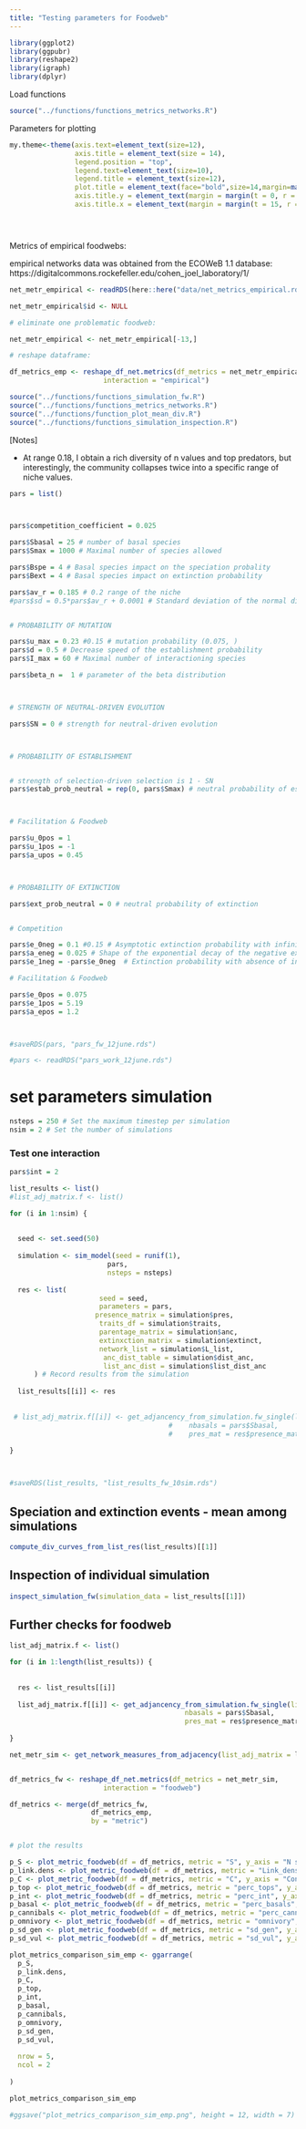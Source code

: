 ```yaml
---
title: "Testing parameters for Foodweb"
---
```


```r
library(ggplot2)
library(ggpubr)
library(reshape2)
library(igraph)
library(dplyr)
```


Load functions

```r
source("../functions/functions_metrics_networks.R")
```

Parameters for plotting

```r
my.theme<-theme(axis.text=element_text(size=12),
                axis.title = element_text(size = 14),
                legend.position = "top",
                legend.text=element_text(size=10),
                legend.title = element_text(size=12),
                plot.title = element_text(face="bold",size=14,margin=margin(0,0,20,0),hjust = 0.5),
                axis.title.y = element_text(margin = margin(t = 0, r = 15, b = 0, l = 0)),
                axis.title.x = element_text(margin = margin(t = 15, r = 0, b = 0, l = 0)))





```


Metrics of empirical foodwebs:

empirical networks data was obtained from the ECOWeB 1.1 database:
https://digitalcommons.rockefeller.edu/cohen_joel_laboratory/1/

```r
net_metr_empirical <- readRDS(here::here("data/net_metrics_empirical.rds"))

net_metr_empirical$id <- NULL

# eliminate one problematic foodweb:

net_metr_empirical <- net_metr_empirical[-13,]

# reshape dataframe:

df_metrics_emp <- reshape_df_net.metrics(df_metrics = net_metr_empirical,
                       interaction = "empirical")
```




```r
source("../functions/functions_simulation_fw.R")
source("../functions/functions_metrics_networks.R")
source("../functions/function_plot_mean_div.R")
source("../functions/functions_simulation_inspection.R")
```


[Notes]

- At range 0.18, I obtain a rich diversity of n values and top predators, but interestingly, the community collapses twice into a specific range of niche values.



```r

pars = list()



pars$competition_coefficient = 0.025

pars$Sbasal = 25 # number of basal species
pars$Smax = 1000 # Maximal number of species allowed

pars$Bspe = 4 # Basal species impact on the speciation probality
pars$Bext = 4 # Basal species impact on extinction probability

pars$av_r = 0.185 # 0.2 range of the niche
#pars$sd = 0.5*pars$av_r + 0.0001 # Standard deviation of the normal distribution used to calculate the niche optimum trait of a new species


# PROBABILITY OF MUTATION

pars$u_max = 0.23 #0.15 # mutation probability (0.075, )
pars$d = 0.5 # Decrease speed of the establishment probability
pars$I_max = 60 # Maximal number of interactioning species

pars$beta_n =  1 # parameter of the beta distribution 



# STRENGTH OF NEUTRAL-DRIVEN EVOLUTION

pars$SN = 0 # strength for neutral-driven evolution



# PROBABILITY OF ESTABLISHMENT


# strength of selection-driven selection is 1 - SN
pars$estab_prob_neutral = rep(0, pars$Smax) # neutral probability of establishment



# Facilitation & Foodweb

pars$u_0pos = 1  
pars$u_1pos = -1 
pars$a_upos = 0.45 



# PROBABILITY OF EXTINCTION

pars$ext_prob_neutral = 0 # neutral probability of extinction


# Competition

pars$e_0neg = 0.1 #0.15 # Asymptotic extinction probability with infinite negative interactions
pars$a_eneg = 0.025 # Shape of the exponential decay of the negative extinction - interaction relationship
pars$e_1neg = -pars$e_0neg  # Extinction probability with absence of interactions

# Facilitation & Foodweb

pars$e_0pos = 0.075 
pars$e_1pos = 5.19 
pars$a_epos = 1.2 



#saveRDS(pars, "pars_fw_12june.rds")

#pars <- readRDS("pars_work_12june.rds")

```


# set parameters simulation

```r
nsteps = 250 # Set the maximum timestep per simulation
nsim = 2 # Set the number of simulations
```




### Test one interaction


```r


pars$int = 2

list_results <- list()
#list_adj_matrix.f <- list()

for (i in 1:nsim) {
  
  
  seed <- set.seed(50)
  
  simulation <- sim_model(seed = runif(1), 
                        pars, 
                        nsteps = nsteps)
  
  res <- list(
                      seed = seed,
                      parameters = pars, 
                     presence_matrix = simulation$pres, 
                      traits_df = simulation$traits,
                      parentage_matrix = simulation$anc,
                      extinxction_matrix = simulation$extinct, 
                      network_list = simulation$L_list,
                       anc_dist_table = simulation$dist_anc, 
                       list_anc_dist = simulation$list_dist_anc
      ) # Record results from the simulation
  
  list_results[[i]] <- res
  
     
 # list_adj_matrix.f[[i]] <- get_adjancency_from_simulation.fw_single(list_networks = res$network_list,
                                       #    nbasals = pars$Sbasal,
                                       #    pres_mat = res$presence_matrix)
  
}



#saveRDS(list_results, "list_results_fw_10sim.rds")

```



## Speciation and extinction events - mean among simulations


```r
compute_div_curves_from_list_res(list_results)[[1]]
```


## Inspection of individual simulation

```r
inspect_simulation_fw(simulation_data = list_results[[1]])
```




## Further checks for foodweb



```r

list_adj_matrix.f <- list()

for (i in 1:length(list_results)) {
  
  
  res <- list_results[[i]]
  
  list_adj_matrix.f[[i]] <- get_adjancency_from_simulation.fw_single(list_networks = res$network_list,
                                           nbasals = pars$Sbasal,
                                           pres_mat = res$presence_matrix)
  
}

net_metr_sim <- get_network_measures_from_adjacency(list_adj_matrix = list_adj_matrix.f)


df_metrics_fw <- reshape_df_net.metrics(df_metrics = net_metr_sim,
                       interaction = "foodweb")

df_metrics <- merge(df_metrics_fw,
                    df_metrics_emp,
                    by = "metric")


# plot the results

p_S <- plot_metric_foodweb(df = df_metrics, metric = "S", y_axis = "N species")
p_link.dens <- plot_metric_foodweb(df = df_metrics, metric = "Link_density", y_axis = "L/S")
p_C <- plot_metric_foodweb(df = df_metrics, metric = "C", y_axis = "Connectance")
p_top <- plot_metric_foodweb(df = df_metrics, metric = "perc_tops", y_axis = "% top species")
p_int <- plot_metric_foodweb(df = df_metrics, metric = "perc_int", y_axis = "% intermediate species")
p_basal <- plot_metric_foodweb(df = df_metrics, metric = "perc_basals", y_axis = "% basal species")
p_cannibals <- plot_metric_foodweb(df = df_metrics, metric = "perc_cannibals", y_axis = "% cannibal species")
p_omnivory <- plot_metric_foodweb(df = df_metrics, metric = "omnivory", y_axis = "omnivory")
p_sd_gen <- plot_metric_foodweb(df = df_metrics, metric = "sd_gen", y_axis = "SD generality")
p_sd_vul <- plot_metric_foodweb(df = df_metrics, metric = "sd_vul", y_axis = "SD vulnerability")

plot_metrics_comparison_sim_emp <- ggarrange(
  p_S,
  p_link.dens,
  p_C,
  p_top,
  p_int,
  p_basal,
  p_cannibals,
  p_omnivory,
  p_sd_gen,
  p_sd_vul,
  
  nrow = 5,
  ncol = 2
  
)

plot_metrics_comparison_sim_emp

#ggsave("plot_metrics_comparison_sim_emp.png", height = 12, width = 7)
```




